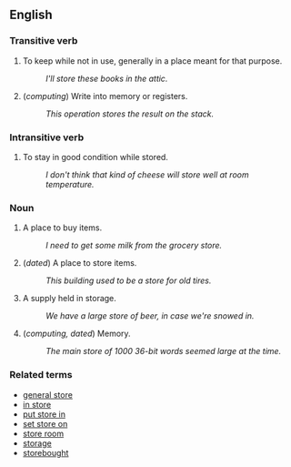 ==English==

===Transitive verb===
# To keep while not in use, generally in a place meant for that purpose.
#: ''I'll store these books in the attic.''
# (''computing'') Write into memory or registers.
#: ''This operation stores the result on the stack.''

===Intransitive verb===
# To stay in good condition while stored.
#: ''I don't think that kind of cheese will store well at room temperature.''

===Noun===
# A place to buy items.
#: ''I need to get some milk from the grocery store.''
# (''dated'') A place to store items.
#: ''This building used to be a store for old tires.''
# A supply held in storage.
#: ''We have a large store of beer, in case we're snowed in.''
# (''computing, dated'') Memory.
#: ''The main store of 1000 36-bit words seemed large at the time.''

===Related terms===
*[[general store]]
*[[in store]]
*[[put store in]]
*[[set store on]]
*[[store room]]
*[[storage]]
*[[storebought]]